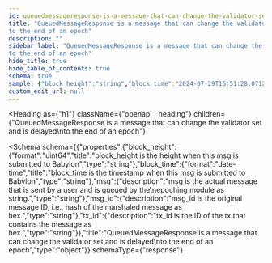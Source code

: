 ```yaml
---
id: queuedmessageresponse-is-a-message-that-can-change-the-validator-set-and-is-delayed-to-the-end-of-an-epoch
title: "QueuedMessageResponse is a message that can change the validator set and is delayed
to the end of an epoch"
description: ""
sidebar_label: "QueuedMessageResponse is a message that can change the validator set and is delayed
to the end of an epoch"
hide_title: true
hide_table_of_contents: true
schema: true
sample: {"block_height":"string","block_time":"2024-07-29T15:51:28.071Z","msg":"string","msg_id":"string","tx_id":"string"}
custom_edit_url: null
---
```



<Heading
  as={"h1"}
  className={"openapi__heading"}
  children={"QueuedMessageResponse is a message that can change the validator set and is delayed\nto the end of an epoch"}
>
</Heading>





<Schema
  schema={{"properties":{"block_height":{"format":"uint64","title":"block_height is the height when this msg is submitted to Babylon","type":"string"},"block_time":{"format":"date-time","title":"block_time is the timestamp when this msg is submitted to Babylon","type":"string"},"msg":{"description":"msg is the actual message that is sent by a user and is queued by the\nepoching module as string.","type":"string"},"msg_id":{"description":"msg_id is the original message ID, i.e., hash of the marshaled message as hex.","type":"string"},"tx_id":{"description":"tx_id is the ID of the tx that contains the message as hex.","type":"string"}},"title":"QueuedMessageResponse is a message that can change the validator set and is delayed\nto the end of an epoch","type":"object"}}
  schemaType={"response"}
>
  
</Schema>
            